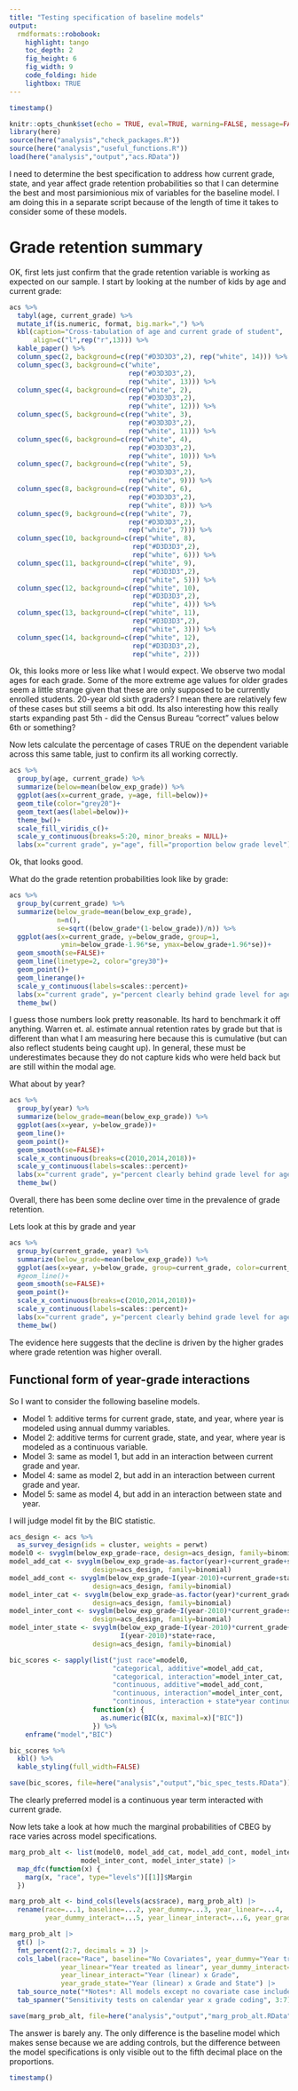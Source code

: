 ```yaml
---
title: "Testing specification of baseline models"
output: 
  rmdformats::robobook:
    highlight: tango
    toc_depth: 2
    fig_height: 6
    fig_width: 9
    code_folding: hide
    lightbox: TRUE
---
```


```r
timestamp()
```


```r
knitr::opts_chunk$set(echo = TRUE, eval=TRUE, warning=FALSE, message=FALSE)
library(here)
source(here("analysis","check_packages.R"))
source(here("analysis","useful_functions.R"))
load(here("analysis","output","acs.RData"))
```

I need to determine the best specification to address how current grade, state, and year affect grade retention probabilities so that I can determine the best and most parsimionious mix of variables for the baseline model. I am doing this in a separate script because of the length of time it takes to consider some of these models.

# Grade retention summary

OK, first lets just confirm that the grade retention variable is working as expected on our sample. I start by looking at the number of kids by age and current grade:

```r
acs %>% 
  tabyl(age, current_grade) %>%
  mutate_if(is.numeric, format, big.mark=",") %>%
  kbl(caption="Cross-tabulation of age and current grade of student",
      align=c("l",rep("r",13))) %>%
  kable_paper() %>%
  column_spec(2, background=c(rep("#D3D3D3",2), rep("white", 14))) %>%
  column_spec(3, background=c("white", 
                              rep("#D3D3D3",2), 
                              rep("white", 13))) %>%
  column_spec(4, background=c(rep("white", 2), 
                              rep("#D3D3D3",2), 
                              rep("white", 12))) %>%
  column_spec(5, background=c(rep("white", 3), 
                              rep("#D3D3D3",2), 
                              rep("white", 11))) %>%
  column_spec(6, background=c(rep("white", 4), 
                              rep("#D3D3D3",2), 
                              rep("white", 10))) %>%
  column_spec(7, background=c(rep("white", 5), 
                              rep("#D3D3D3",2), 
                              rep("white", 9))) %>%
  column_spec(8, background=c(rep("white", 6), 
                              rep("#D3D3D3",2), 
                              rep("white", 8))) %>%
  column_spec(9, background=c(rep("white", 7), 
                              rep("#D3D3D3",2), 
                              rep("white", 7))) %>%
  column_spec(10, background=c(rep("white", 8), 
                               rep("#D3D3D3",2), 
                               rep("white", 6))) %>%
  column_spec(11, background=c(rep("white", 9), 
                               rep("#D3D3D3",2), 
                               rep("white", 5))) %>%
  column_spec(12, background=c(rep("white", 10), 
                               rep("#D3D3D3",2), 
                               rep("white", 4))) %>%
  column_spec(13, background=c(rep("white", 11), 
                               rep("#D3D3D3",2), 
                               rep("white", 3))) %>%
  column_spec(14, background=c(rep("white", 12), 
                               rep("#D3D3D3",2), 
                               rep("white", 2)))
```

Ok, this looks more or less like what I would expect. We observe two modal ages for each grade. Some of the more extreme age values for older grades seem a little strange given that these are only supposed to be currently enrolled students. 20-year old sixth graders? I mean there are relatively few of these cases but still seems a bit odd. Its also interesting how this really starts expanding past 5th - did the Census Bureau "correct" values below 6th or something?

Now lets calculate the percentage of cases TRUE on the dependent variable across this same table, just to confirm its all working correctly.

```r
acs %>%
  group_by(age, current_grade) %>%
  summarize(below=mean(below_exp_grade)) %>%
  ggplot(aes(x=current_grade, y=age, fill=below))+
  geom_tile(color="grey20")+
  geom_text(aes(label=below))+
  theme_bw()+
  scale_fill_viridis_c()+
  scale_y_continuous(breaks=5:20, minor_breaks = NULL)+
  labs(x="current grade", y="age", fill="proportion below grade level")
```

Ok, that looks good. 

What do the grade retention probabilities look like by grade:

```r
acs %>%
  group_by(current_grade) %>%
  summarize(below_grade=mean(below_exp_grade),
            n=n(),
            se=sqrt((below_grade*(1-below_grade))/n)) %>%
  ggplot(aes(x=current_grade, y=below_grade, group=1,
             ymin=below_grade-1.96*se, ymax=below_grade+1.96*se))+
  geom_smooth(se=FALSE)+
  geom_line(linetype=2, color="grey30")+
  geom_point()+
  geom_linerange()+
  scale_y_continuous(labels=scales::percent)+
  labs(x="current grade", y="percent clearly behind grade level for age")+
  theme_bw()
```

I guess those numbers look pretty reasonable. Its hard to benchmark it off anything. Warren et. al. estimate annual retention rates by grade but that is different than what I am measuring here because this is cumulative (but can also reflect students being caught up). In general, these must be underestimates because they do not capture kids who were held back but are still within the modal age.

What about by year?

```r
acs %>%
  group_by(year) %>%
  summarize(below_grade=mean(below_exp_grade)) %>%
  ggplot(aes(x=year, y=below_grade))+
  geom_line()+
  geom_point()+
  geom_smooth(se=FALSE)+
  scale_x_continuous(breaks=c(2010,2014,2018))+
  scale_y_continuous(labels=scales::percent)+
  labs(x="current grade", y="percent clearly behind grade level for age")+
  theme_bw()
```

Overall, there has been some decline over time in the prevalence of grade retention.

Lets look at this by grade and year

```r
acs %>%
  group_by(current_grade, year) %>%
  summarize(below_grade=mean(below_exp_grade)) %>%
  ggplot(aes(x=year, y=below_grade, group=current_grade, color=current_grade))+
  #geom_line()+
  geom_smooth(se=FALSE)+
  geom_point()+
  scale_x_continuous(breaks=c(2010,2014,2018))+
  scale_y_continuous(labels=scales::percent)+
  labs(x="current grade", y="percent clearly behind grade level for age")+
  theme_bw()
```

The evidence here suggests that the decline is driven by the higher grades where grade retention was higher overall.

## Functional form of year-grade interactions

So I want to consider the following baseline models.

- Model 1: additive terms for current grade, state, and year, where year is modeled using annual dummy variables.
- Model 2: additive terms for current grade, state, and year, where year is modeled as a continuous variable.
- Model 3: same as model 1, but add in an interaction between current grade and year.
- Model 4: same as model 2, but add in an interaction between current grade and year.
- Model 5: same as model 4, but add in an interaction between state and year.

I will judge model fit by the BIC statistic.

```r
acs_design <- acs %>%
  as_survey_design(ids = cluster, weights = perwt)
model0 <- svyglm(below_exp_grade~race, design=acs_design, family=binomial)
model_add_cat <- svyglm(below_exp_grade~as.factor(year)+current_grade+state+race, 
                     design=acs_design, family=binomial)
model_add_cont <- svyglm(below_exp_grade~I(year-2010)+current_grade+state+race, 
                     design=acs_design, family=binomial)
model_inter_cat <- svyglm(below_exp_grade~as.factor(year)*current_grade+state+race, 
                     design=acs_design, family=binomial)
model_inter_cont <- svyglm(below_exp_grade~I(year-2010)*current_grade+state+race, 
                     design=acs_design, family=binomial)
model_inter_state <- svyglm(below_exp_grade~I(year-2010)*current_grade+
                            I(year-2010)*state+race, 
                     design=acs_design, family=binomial)
```

```r
bic_scores <- sapply(list("just race"=model0,
                          "categorical, additive"=model_add_cat,
                          "categorical, interaction"=model_inter_cat, 
                          "continuous, additive"=model_add_cont,
                          "continuous, interaction"=model_inter_cont,
                          "continous, interaction + state*year continuous interaction"=model_inter_state),
                     function(x) {
                       as.numeric(BIC(x, maximal=x)["BIC"])
                     }) %>%
    enframe("model","BIC")

bic_scores %>%
  kbl() %>%
  kable_styling(full_width=FALSE)

save(bic_scores, file=here("analysis","output","bic_spec_tests.RData"))
```

The clearly preferred model is a continuous year term interacted with current grade.

Now lets take a look at how much the marginal probabilities of CBEG by race varies across model specifications.

```r
marg_prob_alt <- list(model0, model_add_cat, model_add_cont, model_inter_cat, 
                  model_inter_cont, model_inter_state) |>
  map_dfc(function(x) {
    marg(x, "race", type="levels")[[1]]$Margin
  })

marg_prob_alt <- bind_cols(levels(acs$race), marg_prob_alt) |>
  rename(race=...1, baseline=...2, year_dummy=...3, year_linear=...4,
         year_dummy_interact=...5, year_linear_interact=...6, year_grade_state=...7)

marg_prob_alt |>
  gt() |>
  fmt_percent(2:7, decimals = 3) |>
  cols_label(race="Race", baseline="No Covariates", year_dummy="Year treated as dummy", 
             year_linear="Year treated as linear", year_dummy_interact="Year (dummy) x Grade",
             year_linear_interact="Year (linear) x Grade", 
             year_grade_state="Year (linear) x Grade and State") |>
  tab_source_note("*Notes*: All models except no covariate case include dummies for current grade and state") |>
  tab_spanner("Sensitivity tests on calendar year x grade coding", 3:7)

save(marg_prob_alt, file=here("analysis","output","marg_prob_alt.RData"))
```

The answer is barely any. The only difference is the baseline model which makes sense because we are adding controls, but the difference between the model specifications is only visible out to the fifth decimal place on the proportions.


```r
timestamp()
```